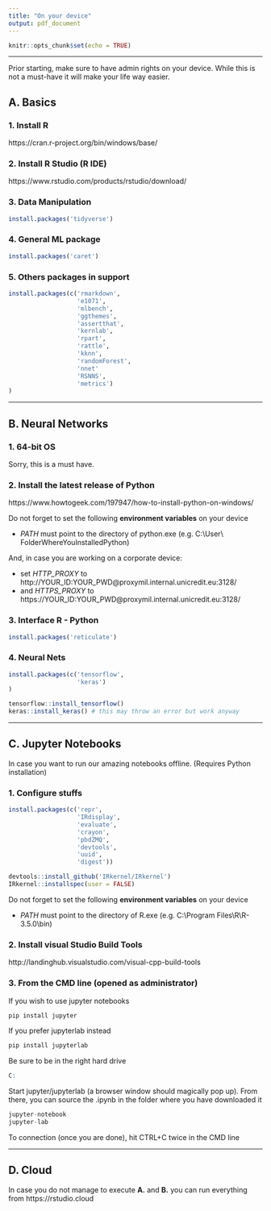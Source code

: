 ```yaml
---
title: "On your device"
output: pdf_document
---
```


```r
knitr::opts_chunk$set(echo = TRUE)
```

___

Prior starting, make sure to have admin rights on your device. While this is not a must-have it will make your life way easier.

## A. Basics

### 1. Install R

https://cran.r-project.org/bin/windows/base/

### 2. Install R Studio (R IDE)
https://www.rstudio.com/products/rstudio/download/

### 3. Data Manipulation
```r
install.packages('tidyverse')
```

### 4. General ML package
```r
install.packages('caret')
```

### 5. Others packages in support
```r
install.packages(c('rmarkdown',
                   'e1071',
                   'mlbench',
                   'ggthemes',
                   'assertthat',
                   'kernlab',
                   'rpart',
                   'rattle',
                   'kknn',
                   'randomForest',
                   'nnet'
                   'RSNNS',
                   'metrics')
)
```


___

## B. Neural Networks

### 1. 64-bit OS
Sorry, this is a must have.

### 2. Install the latest release of Python

https://www.howtogeek.com/197947/how-to-install-python-on-windows/

Do not forget to set the following **environment variables** on your device

- *PATH* must point to the directory of python.exe (e.g. C:\\User\\ FolderWhereYouInstalledPython)


And, in case you are working on a corporate device:

- set *HTTP_PROXY* to http://YOUR_ID:YOUR_PWD@proxymil.internal.unicredit.eu:3128/
- and *HTTPS_PROXY* to https://YOUR_ID:YOUR_PWD@proxymil.internal.unicredit.eu:3128/ 

### 3. Interface R - Python
```r
install.packages('reticulate')
```

### 4. Neural Nets
```r
install.packages(c('tensorflow',
                   'keras')
)

tensorflow::install_tensorflow()
keras::install_keras() # this may throw an error but work anyway
```

___

## C. Jupyter Notebooks

In case you want to run our amazing notebooks offline. (Requires Python installation)

### 1. Configure stuffs

```r
install.packages(c('repr',
                   'IRdisplay',
                   'evaluate',
                   'crayon',
                   'pbdZMQ',
                   'devtools',
                   'uuid',
                   'digest'))

devtools::install_github('IRkernel/IRkernel')
IRkernel::installspec(user = FALSE)
```

Do not forget to set the following **environment variables** on your device

- *PATH* must point to the directory of R.exe (e.g. C:\\Program Files\\R\\R-3.5.0\\bin)


### 2. Install visual Studio Build Tools

http://landinghub.visualstudio.com/visual-cpp-build-tools

### 3. From the CMD line (opened as administrator)
If you wish to use jupyter notebooks
```r
pip install jupyter
```
If you prefer jupyterlab instead
```r
pip install jupyterlab
```
Be sure to be in the right hard drive
```r
C:
```

Start jupyter/jupyterlab (a browser window should magically pop up).
From there, you can source the .ipynb in the folder where you have downloaded it

```r
jupyter-notebook
jupyter-lab
```

To connection (once you are done), hit CTRL+C twice in the CMD line

___

## D. Cloud

In case you do not manage to execute **A.** and **B.** you can run everything from https://rstudio.cloud

